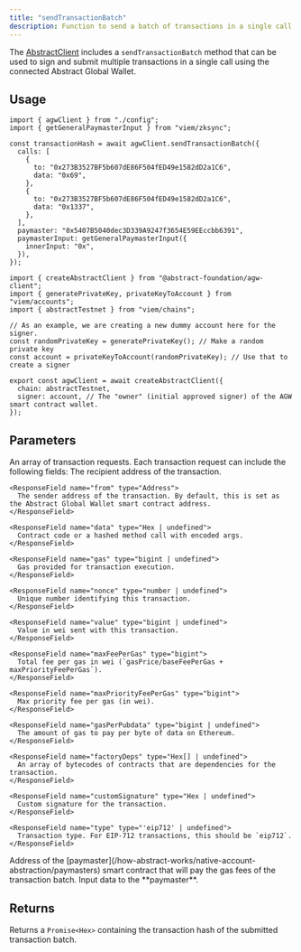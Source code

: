 ```yaml
---
title: "sendTransactionBatch"
description: Function to send a batch of transactions in a single call using the connected Abstract Global Wallet.
---
```


The [AbstractClient](/abstract-global-wallet/agw-client/createAbstractClient)
includes a `sendTransactionBatch` method that can be used to sign and submit multiple transactions
in a single call using the connected Abstract Global Wallet.

## Usage

<CodeGroup>

```tsx example.ts
import { agwClient } from "./config";
import { getGeneralPaymasterInput } from "viem/zksync";

const transactionHash = await agwClient.sendTransactionBatch({
  calls: [
    {
      to: "0x273B3527BF5b607dE86F504fED49e1582dD2a1C6",
      data: "0x69",
    },
    {
      to: "0x273B3527BF5b607dE86F504fED49e1582dD2a1C6",
      data: "0x1337",
    },
  ],
  paymaster: "0x5407B5040dec3D339A9247f3654E59EEccbb6391",
  paymasterInput: getGeneralPaymasterInput({
    innerInput: "0x",
  }),
});
```

```tsx config.ts
import { createAbstractClient } from "@abstract-foundation/agw-client";
import { generatePrivateKey, privateKeyToAccount } from "viem/accounts";
import { abstractTestnet } from "viem/chains";

// As an example, we are creating a new dummy account here for the signer.
const randomPrivateKey = generatePrivateKey(); // Make a random private key
const account = privateKeyToAccount(randomPrivateKey); // Use that to create a signer

export const agwClient = await createAbstractClient({
  chain: abstractTestnet,
  signer: account, // The "owner" (initial approved signer) of the AGW smart contract wallet.
});
```

</CodeGroup>

## Parameters

<ResponseField name="calls" type="Array<TransactionRequest>">
  An array of transaction requests. Each transaction request can include the following fields:

  <Expandable title="Transaction Request Fields">
    <ResponseField name="to" type="Address | null | undefined">
      The recipient address of the transaction.
    </ResponseField>

    <ResponseField name="from" type="Address">
      The sender address of the transaction. By default, this is set as the Abstract Global Wallet smart contract address.
    </ResponseField>

    <ResponseField name="data" type="Hex | undefined">
      Contract code or a hashed method call with encoded args.
    </ResponseField>

    <ResponseField name="gas" type="bigint | undefined">
      Gas provided for transaction execution.
    </ResponseField>

    <ResponseField name="nonce" type="number | undefined">
      Unique number identifying this transaction.
    </ResponseField>

    <ResponseField name="value" type="bigint | undefined">
      Value in wei sent with this transaction.
    </ResponseField>

    <ResponseField name="maxFeePerGas" type="bigint">
      Total fee per gas in wei (`gasPrice/baseFeePerGas + maxPriorityFeePerGas`).
    </ResponseField>

    <ResponseField name="maxPriorityFeePerGas" type="bigint">
      Max priority fee per gas (in wei).
    </ResponseField>

    <ResponseField name="gasPerPubdata" type="bigint | undefined">
      The amount of gas to pay per byte of data on Ethereum.
    </ResponseField>

    <ResponseField name="factoryDeps" type="Hex[] | undefined">
      An array of bytecodes of contracts that are dependencies for the transaction.
    </ResponseField>

    <ResponseField name="customSignature" type="Hex | undefined">
      Custom signature for the transaction.
    </ResponseField>

    <ResponseField name="type" type="'eip712' | undefined">
      Transaction type. For EIP-712 transactions, this should be `eip712`.
    </ResponseField>

  </Expandable>
</ResponseField>

<ResponseField name="paymaster" type="Account | Address">
  Address of the
  [paymaster](/how-abstract-works/native-account-abstraction/paymasters) smart
  contract that will pay the gas fees of the transaction batch.
</ResponseField>

<ResponseField name="paymasterInput" type="Hex">
  Input data to the **paymaster**.
</ResponseField>

## Returns

Returns a `Promise<Hex>` containing the transaction hash of the submitted transaction batch.

